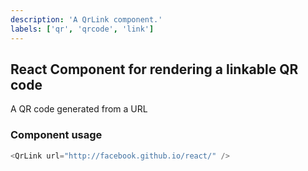 ```yaml
---
description: 'A QrLink component.'
labels: ['qr', 'qrcode', 'link']
---
```



## React Component for rendering a linkable QR code

A QR code generated from a URL

### Component usage
```js
<QrLink url="http://facebook.github.io/react/" />
```
